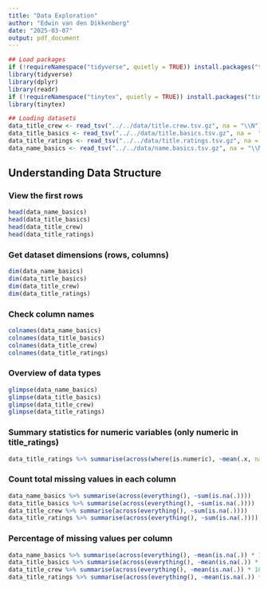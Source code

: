```yaml
---
title: "Data Exploration"
author: "Edwin van den Dikkenberg"
date: "2025-03-07"
output: pdf_document
---
```



```r
## Load packages
if (!requireNamespace("tidyverse", quietly = TRUE)) install.packages("tidyverse")
library(tidyverse)
library(dplyr)
library(readr)
if (!requireNamespace("tinytex", quietly = TRUE)) install.packages("tinytex")
library(tinytex)

```

```r
## Loading datasets
data_title_crew <- read_tsv("../../data/title.crew.tsv.gz", na = "\\N")
data_title_basics <- read_tsv("../../data/title.basics.tsv.gz", na =  "\\N")
data_title_ratings <- read_tsv("../../data/title.ratings.tsv.gz", na = "\\N")
data_name_basics <- read_tsv("../../data/name.basics.tsv.gz", na = "\\N")
```


## Understanding Data Structure
### View the first rows 
```r
head(data_name_basics)
head(data_title_basics)
head(data_title_crew)
head(data_title_ratings)
```

### Get dataset dimensions (rows, columns)
```r
dim(data_name_basics)
dim(data_title_basics)
dim(data_title_crew)
dim(data_title_ratings)
```

### Check column names
```r
colnames(data_name_basics)
colnames(data_title_basics)
colnames(data_title_crew)
colnames(data_title_ratings)
```

### Overview of data types
```r
glimpse(data_name_basics)
glimpse(data_title_basics)
glimpse(data_title_crew)
glimpse(data_title_ratings)
```

### Summary statistics for numeric variables (only numeric in title_ratings)
```r
data_title_ratings %>% summarise(across(where(is.numeric), ~mean(.x, na.rm = TRUE)))
```

### Count total missing values in each column
```r
data_name_basics %>% summarise(across(everything(), ~sum(is.na(.))))
data_title_basics %>% summarise(across(everything(), ~sum(is.na(.))))
data_title_crew %>% summarise(across(everything(), ~sum(is.na(.))))
data_title_ratings %>% summarise(across(everything(), ~sum(is.na(.))))
```

### Percentage of missing values per column
```r
data_name_basics %>% summarise(across(everything(), ~mean(is.na(.)) * 100))
data_title_basics %>% summarise(across(everything(), ~mean(is.na(.)) * 100))
data_title_crew %>% summarise(across(everything(), ~mean(is.na(.)) * 100))
data_title_ratings %>% summarise(across(everything(), ~mean(is.na(.)) * 100))
```

